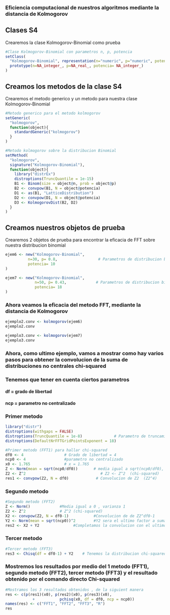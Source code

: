 
### Eficiencia computacional de nuestros algoritmos mediante la distancia de Kolmogorov

## Clases S4

Crearemos la clase Kolmogorov-Binomial como prueba

```r

#Clase Kolmogorov-Binomial con parametros n, p, potencia
setClass(
  "Kolmogorov-Binomial", representation(n="numeric", p="numeric", potencia="numeric"),
  prototype(n=NA_integer_, p=NA_real_, potencia= NA_integer_)
)

```

## Creamos los metodos de la clase S4

Crearemos el metodo generico y un metodo para nuestra clase Kolmogorov-Binomial

```r

#Metodo generico para el metodo kolmogorov
setGeneric(
  "kolmogorov",
  function(object){
    standardGeneric("kolmogorov")
  }
)

#Metodo kolmogorov sobre la distribucion Binomial
setMethod(
  "kolmogorov",
  signature("Kolmogorov-Binomial"),
  function(object){
    library("distrEx")
    distroptions(TruncQuantile = 1e-15)
    B1 <- Binom(size = object@n, prob = object@p)
    B2 <- convpow(B1, N = object@potencia)
    D1 <- as(B1, "LatticeDistribution")
    D2 <- convpow(D1, N = object@potencia)
    D3 <- KolmogorovDist(B2, D2)
  }  
)

```

## Creamos nuestros objetos de prueba

Crearemos 2 objetos de prueba para encontrar la eficacia de FFT sobre nuestra distribucion binomial

```r

ejem6 <- new("Kolmogorov-Binomial",
          n=30, p= 0.8,                  # Parametros de distribucion binomial
          potencia= 10
)

ejem7 <- new("Kolmogorov-Binomial",
             n=50, p= 0.43,             # Parametros de distribucion binomial
             potencia= 18
)
```

### Ahora veamos la eficacia del metodo FFT, mediante la distancia de Kolmogorov
```r

ejemplo2.conv <- kolmogorov(ejem6)
ejemplo2.conv

ejemplo3.conv <- kolmogorov(ejem7)
ejemplo3.conv

```

### Ahora, como ultimo ejemplo, vamos a mostrar como hay varios pasos para obtener la convolucion de la suma de distribuciones no centrales chi-squared

### Tenemos que tener en cuenta ciertos parametros

#### df = grado de libertad
#### ncp = parametro no centralizado 

### Primer metodo
```r

library("distr")
distroptions(withgaps = FALSE)
distroptions(TruncQuantile = 1e-8)              # Parametro de truncamiento de FFT
distroptions(DefaultNrFFTGridPointsExponent = 18)

#Primer metodo (FFT1) para hallar chi-squared
df0 <- 4                  # Grado de libertad = 4
ncp0 <- 4                 #parametro no centralizado 
x0 <- 1.765               # x = 1.765
Z <- Norm(mean = sqrt(ncp0/df0))       # media igual a sqrt(ncp0/df0), varianza 1
Z2 <- Z^2                                 # Z2 <- Z^2  (chi-squared)
res1 <- convpow(Z2, N = df0)            # Convolucion de Z2  (Z2^4)


```


### Segundo metodo

```r
#Segundo metodo (FFT2)
Z <- Norm()             #Media igual a 0 , varianza 1
Z2 <- Z^2               # Z^2 (chi-squared)
X2 <- convpow(Z2, N = df0-1)           #Convolucion de de Z2^df0-1
Y2 <- Norm(mean = sqrt(ncp0))^2        #Y2 sera el ultimo factor a sumar 
res2 <- X2 + Y2               #Completamos la convolucion con el ultimo factor (Y2)

```

### Tercer metodo

```r
#Tercer metodo (FFT3)
res3 <- Chisq(df = df0-1) + Y2    # Tenemos la distribucion chi-squared(df0-1) + Y2(ultimo factor)

```


### Mostremos los resultados por medio del 1 metodo (FFT1), segundo metodo (FFT2), tercer metodo (FFT3) y el resultado obtenido por el comando directo Chi-squared

```r
#Mostramos los 3 resultados obtenidos , de la siguient manera
res <- c(p(res1)(x0), p(res2)(x0), p(res3)(x0),
            +           pchisq(x0, df = df0, ncp = ncp0))
names(res) <- c("FFT1", "FFT2", "FFT3", "R")
res

```
